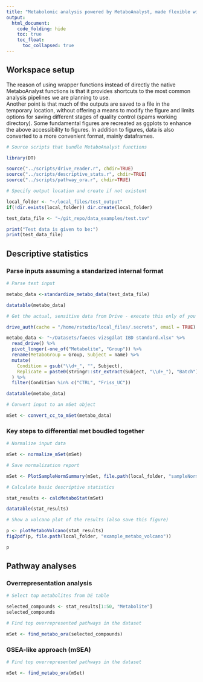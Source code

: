 ```yaml
---
title: "Metabolomic analysis powered by MetaboAnalyst, made flexible with scripts"
output: 
  html_document:
    code_folding: hide
    toc: true
    toc_float:
      toc_collapsed: true
---
```


## Workspace setup

The reason of using wrapper functions instead of directly the native MetaboAnalyst functions is that it provides shortcuts to the most common analysis pipelines we are planning to use.  
Another point is that much of the outputs are saved to a file in the temporary location, without offering a means to modify the figure and limits options for saving different stages of quality control (spams working directory).
Some fundamental figures are recreated as ggplots to enhance the above accessibility to figures.
In addition to figures, data is also converted to a more convenient format, mainly dataframes.

```r
# Source scripts that bundle MetaboAnalyst functions

library(DT)

source("../scripts/drive_reader.r", chdir=TRUE)
source("../scripts/descriptive_stats.r", chdir=TRUE)
source("../scripts/pathway_ora.r", chdir=TRUE)
```

```r
# Specify output location and create if not existent

local_folder <- "~/local_files/test_output"
if(!dir.exists(local_folder)) dir.create(local_folder)

test_data_file <- "~/git_repo/data_examples/test.tsv"

print("Test data is given to be:")
print(test_data_file)
```

## Descriptive statistics

### Parse inputs assuming a standarized internal format

```r
# Parse test input

metabo_data <-standardize_metabo_data(test_data_file)

datatable(metabo_data)
```

```r
# Get the actual, sensitive data from Drive - execute this only of you have a key

drive_auth(cache = "/home/rstudio/local_files/.secrets", email = TRUE)

metabo_data <- "~/Datasets/faeces vizsgálat IBD standard.xlsx" %>%
  read_drive() %>%
  pivot_longer(-one_of("Metabolite", "Group")) %>%
  rename(MetaboGroup = Group, Subject = name) %>%
  mutate(
    Condition = gsub("\\d+_", "", Subject),
    Replicate = paste0(stringr::str_extract(Subject, "\\d+_"), "Batch")
  ) %>%
  filter(Condition %in% c("CTRL", "Friss_UC"))

datatable(metabo_data)
```

```r
# Convert input to an mSet object

mSet <- convert_cc_to_mSet(metabo_data)
```

### Key steps to differential met boudled together

```r
# Normalize input data

mSet <- normalize_mSet(mSet)
```

```r
# Save normalization report

mSet <- PlotSampleNormSummary(mSet, file.path(local_folder, "sampleNorm"), "pdf")
```

```r
# Calculate basic descriptive statistics

stat_results <- calcMetaboStat(mSet)

datatable(stat_results)
```

```r
# Show a volcano plot of the results (also save this figure)

p <- plotMetaboVolcano(stat_results)
fig2pdf(p, file.path(local_folder, "example_metabo_volcano"))

p
```


## Pathway analyses

### Overrepresentation analysis

```r
# Select top metabolites from DE table

selected_compounds <- stat_results[1:50, "Metabolite"]
selected_compounds
```

```r
# Find top overrepresented pathways in the dataset

mSet <- find_metabo_ora(selected_compounds)
```


### GSEA-like approach (mSEA)

```r
# Find top overrepresented pathways in the dataset

mSet <- find_metabo_ora(mSet)
```











